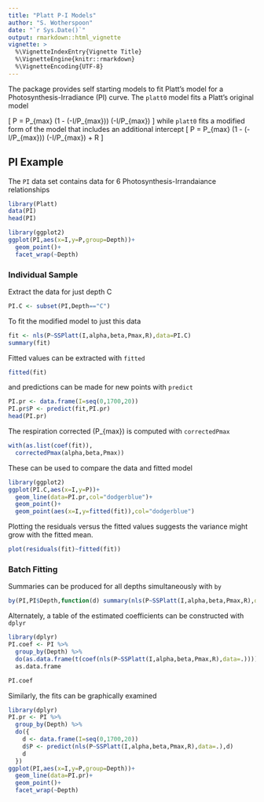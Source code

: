 ```yaml
---
title: "Platt P-I Models"
author: "S. Wotherspoon"
date: "`r Sys.Date()`"
output: rmarkdown::html_vignette
vignette: >
  %\VignetteIndexEntry{Vignette Title}
  %\VignetteEngine{knitr::rmarkdown}
  %\VignetteEncoding{UTF-8}
---
```



The package provides self starting models to fit Platt's model for a
Photosynthesis-Irradiance (PI) curve.  The `platt0` model fits a
Platt's original model

\[
P = P_{max} (1 - \exp(-\alpha I/P_{max})) \exp(-\beta I/P_{max})
\]
while `platt0` fits a modified form of the model that includes an 
additional intercept
\[
P = P_{max} (1 - \exp(-\alpha I/P_{max})) \exp(-\beta I/P_{max}) + R
\]


## PI Example

The `PI` data set contains data for 6 Photosynthesis-Irrandaiance relationships
```r
library(Platt)
data(PI)
head(PI)
```


```r
library(ggplot2)
ggplot(PI,aes(x=I,y=P,group=Depth))+
  geom_point()+
  facet_wrap(~Depth)
```


### Individual Sample

Extract the data for just depth C
```r
PI.C <- subset(PI,Depth=="C")
```

To fit the modified model to just this data
```r
fit <- nls(P~SSPlatt(I,alpha,beta,Pmax,R),data=PI.C)
summary(fit)
```

Fitted values can be extracted with `fitted`
```r
fitted(fit)
```
and predictions can be made for new points with `predict`
```r
PI.pr <- data.frame(I=seq(0,1700,20))
PI.pr$P <- predict(fit,PI.pr)
head(PI.pr)
```

The respiration corrected \(P_{max}\) is computed with `correctedPmax`
```r
with(as.list(coef(fit)),
  correctedPmax(alpha,beta,Pmax))
```

These can be used to compare the data and fitted model
```r
library(ggplot2)
ggplot(PI.C,aes(x=I,y=P))+
  geom_line(data=PI.pr,col="dodgerblue")+
  geom_point()+
  geom_point(aes(x=I,y=fitted(fit)),col="dodgerblue")
```


Plotting the residuals versus the fitted values suggests the variance
might grow with the fitted mean. 
```r
plot(residuals(fit)~fitted(fit))
```

### Batch Fitting

Summaries can be produced for all depths simultaneously with `by`
```r
by(PI,PI$Depth,function(d) summary(nls(P~SSPlatt(I,alpha,beta,Pmax,R),data=d)))
```

Alternately, a table of the estimated coefficients can be constructed
with `dplyr` 
```r
library(dplyr)
PI.coef <- PI %>% 
  group_by(Depth) %>% 
  do(as.data.frame(t(coef(nls(P~SSPlatt(I,alpha,beta,Pmax,R),data=.))))) %>%
  as.data.frame

PI.coef
```


Similarly, the fits can be graphically examined 
```r
library(dplyr)
PI.pr <- PI %>% 
  group_by(Depth) %>% 
  do({
    d <- data.frame(I=seq(0,1700,20))
    d$P <- predict(nls(P~SSPlatt(I,alpha,beta,Pmax,R),data=.),d)
    d
  })
ggplot(PI,aes(x=I,y=P,group=Depth))+
  geom_line(data=PI.pr)+
  geom_point()+
  facet_wrap(~Depth)
```


